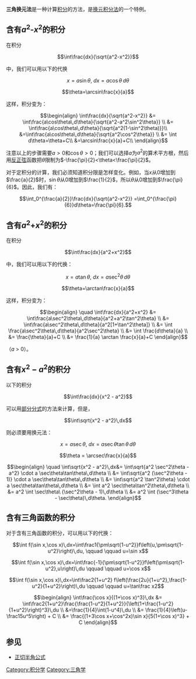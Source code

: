 {{noteTA|T=zh-tw:三角代換法|zh:换元;zh-tw:代換}}
{{微积分学}}
{{三角学}}
'''三角换元法'''是一种计算[[积分|积分]]的方法，是[[换元积分法|换元积分法]]的一个特例。
== 含有''a''<sup>2</sup>-''x''<sup>2</sup>的积分 ==
在积分

:<math>\int\frac{dx}{\sqrt{a^2-x^2}}</math>

中，我们可以用以下的代换

:<math>x=a\sin\theta,\ dx=a\cos\theta\,d\theta</math>
:<math>\theta=\arcsin\frac{x}{a}</math>

这样，积分变为：

:<math>\begin{align}
\int\frac{dx}{\sqrt{a^2-x^2}} &= \int\frac{a\cos\theta\,d\theta}{\sqrt{a^2-a^2\sin^2\theta}} \\
&= \int\frac{a\cos\theta\,d\theta}{\sqrt{a^2(1-\sin^2\theta)}}\\
&=\int\frac{a\cos\theta\,d\theta}{\sqrt{a^2\cos^2\theta}} \\
&= \int d\theta=\theta+C\\
&=\arcsin\frac{x}{a}+C\\
\end{align} </math>

注意以上的步骤需要<math>a>0 </math>和<math>\cos\theta>0 </math>；我们可以选择<math>a </math>为<math>a^2 </math>的算术平方根，然后用[[反正弦|反正弦]]函数把<math>\theta </math>限制为<math>-\frac{\pi}{2}<\theta<\frac{\pi}{2} </math>。

对于定积分的计算，我们必须知道积分限是怎样变化。例如，当<math>x </math>从0增加到<math>\frac{a}{2} </math>时，<math>\sin\theta </math>从0增加到<math>\frac{1}{2} </math>，所以<math>\theta </math>从0增加到<math>\frac{\pi}{6} </math>。因此，我们有：

:<math>\int_0^{\frac{a}{2}}\frac{dx}{\sqrt{a^2-x^2}}
=\int_0^{\frac{\pi}{6}}d\theta=\frac{\pi}{6}.</math>

== 含有''a''<sup>2</sup>+''x''<sup>2</sup>的积分 ==
在积分

:<math>\int\frac{dx}{a^2+x^2}</math>

中，我们可以用以下的代换：

:<math>x=a\tan\theta,\ dx=a\sec^2\theta\,d\theta</math>

:<math>\theta=\arctan\frac{x}{a}</math>

这样，积分变为：

:<math>
\begin{align}
\quad \int\frac{dx}{a^2+x^2} &= \int\frac{a\sec^2\theta\,d\theta}{a^2+a^2\tan^2\theta} \\
&= \int\frac{a\sec^2\theta\,d\theta}{a^2[1+\tan^2\theta]} \\
&= \int \frac{a\sec^2\theta\,d\theta}{a^2\sec^2\theta} \\
&= \int \frac{d\theta}{a} \\
&= \frac{\theta}{a}+C \\
&= \frac{1}{a} \arctan \frac{x}{a}+C
\end{align}
</math>

（''a'' > 0）。

== 含有''x''<sup>2</sup> − ''a''<sup>2</sup>的积分 ==
以下的积分

:<math>\int\frac{dx}{x^2 - a^2}</math>

可以用[[部分分式|部分分式]]的方法来计算，但是，

:<math>\int\sqrt{x^2 - a^2}\,dx</math>

则必须要用换元法：

:<math>x = a \sec\theta,\ dx = a \sec\theta\tan\theta\,d\theta</math>

:<math>\theta = \arcsec\frac{x}{a}</math>

:<math>
\begin{align}
\quad \int\sqrt{x^2 - a^2}\,dx&= \int\sqrt{a^2 \sec^2\theta - a^2} \cdot a \sec\theta\tan\theta\,d\theta \\
&= \int\sqrt{a^2 (\sec^2\theta - 1)} \cdot a \sec\theta\tan\theta\,d\theta \\
&= \int\sqrt{a^2 \tan^2\theta} \cdot a \sec\theta\tan\theta\,d\theta \\
&= \int a^2 \sec\theta\tan^2\theta\,d\theta \\
&= a^2 \int \sec\theta\ (\sec^2\theta - 1)\,d\theta \\
&= a^2 \int (\sec^3\theta - \sec\theta)\,d\theta.
\end{align}
</math>

== 含有三角函数的积分 ==

对于含有三角函数的积分，可以用以下的代换：

:<math>\int f(\sin x,\cos x)\,dx=\int\frac1{\pm\sqrt{1-u^2}}f\left(u,\pm\sqrt{1-u^2}\right)\,du, \qquad \qquad  u=\sin x</math>

:<math>\int f(\sin x,\cos x)\,dx=\int\frac{-1}{\pm\sqrt{1-u^2}}f\left(\pm\sqrt{1-u^2},u\right)\,du \qquad \qquad u=\cos x</math>

:<math>\int f(\sin x,\cos x)\,dx=\int\frac2{1+u^2} f\left(\frac{2u}{1+u^2},\frac{1-u^2}{1+u^2}\right)\,du \qquad \qquad  u=\tan\frac x2</math>

:<math>\begin{align}
\int\frac{\cos x}{(1+\cos x)^3}\,dx &= \int\frac2{1+u^2}\frac{\frac{1-u^2}{1+u^2}}{\left(1+\frac{1-u^2}{1+u^2}\right)^3}\,du \\
&=\frac{1}{4}\int(1-u^4)\,du \\
&= \frac{1}{4}\left(u-\frac15u^5\right) + C \\
&= \frac{(1+3\cos x+\cos^2x)\sin x}{5(1+\cos x)^3} + C
\end{align}</math>

== 参见 ==
* [[正切半角公式|正切半角公式]]
<!--* [[立方正割函数的积分|立方正割函数的积分]]-->

[[Category:积分学|Category:积分学]]
[[Category:三角学|Category:三角学]]